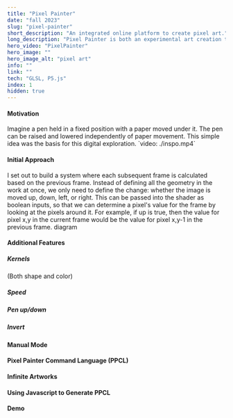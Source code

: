 ```yaml
---
title: "Pixel Painter"
date: "fall 2023"
slug: "pixel-painter"
short_description: "An integrated online platform to create pixel art."
long_description: "Pixel Painter is both an experimental art creation tool and a series of animated pixel artworks. A kernel fixed at the center of the screen paints on a blank canvas while the canvas moves beneath it. This platform leverages a GLSL shader, so that each frame is defined in terms of the previous frame and a series of boolean inputs."
hero_video: "PixelPainter"
hero_image: ""
hero_image_alt: "pixel art"
info: ""
link: ""
tech: "GLSL, P5.js"
index: 1
hidden: true
---
```


#### Motivation
<FlexContainer>
    <ThirdWidth>
       Imagine a pen held in a fixed position with a paper moved under it. The pen can be raised and lowered independently of paper movement. This simple idea was the basis for this digital exploration.
    </ThirdWidth>
    <ThirdWidth>
        `video: ./inspo.mp4`
    </ThirdWidth>
</FlexContainer>

#### Initial Approach
<FlexContainer>
    <ThirdWidth>
        I set out to build a system where each subsequent frame is calculated based on the previous frame. Instead of
        defining all the geometry in the work at once, we only need to define the change: whether the image is moved up,
        down, left, or right. This can be passed into the shader as boolean inputs, so that we can determine a pixel's
        value for the frame by looking at the pixels around it. For example, if up is true, then the value for pixel x,y
        in the current frame would be the value for pixel x,y-1 in the previous frame.
    </ThirdWidth>
    <ThirdWidth>
        diagram
    </ThirdWidth>
</FlexContainer>

#### Additional Features
##### Kernels
(Both shape and color)
##### Speed

##### Pen up/down

##### Invert


#### Manual Mode


#### Pixel Painter Command Language (PPCL)

#### Infinite Artworks

#### Using Javascript to Generate PPCL

#### Demo